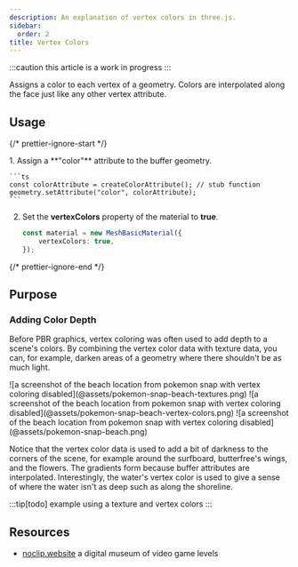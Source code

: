 ```yaml
---
description: An explanation of vertex colors in three.js.
sidebar:
  order: 2
title: Vertex Colors
---
```




:::caution
this article is a work in progress
:::

Assigns a color to each vertex of a geometry. Colors are interpolated along the face just like any other vertex attribute.

<App client:visible />

## Usage

{/* prettier-ignore-start */}

<Steps>
1. Assign a **"color"** attribute to the buffer geometry.

    ```ts
    const colorAttribute = createColorAttribute(); // stub function
    geometry.setAttribute("color", colorAttribute);
    ```

2. Set the **vertexColors** property of the material to **true**.

    ```ts
    const material = new MeshBasicMaterial({
    	vertexColors: true,
    });
    ```
</Steps>

{/* prettier-ignore-end */}

## Purpose

### Adding Color Depth

Before PBR graphics, vertex coloring was often used to add depth to a scene's colors. By combining the vertex color data with texture data, you can, for example, darken areas of a geometry where there shouldn't be as much light.

<Tabs>
	<TabItem label="vertex colors disabled">
		![a screenshot of the beach location from pokemon snap with vertex coloring
		disabled](@assets/pokemon-snap-beach-textures.png)
	</TabItem>
	<TabItem label="textures disabled">
		![a screenshot of the beach location from pokemon snap with vertex coloring
		disabled](@assets/pokemon-snap-beach-vertex-colors.png)
	</TabItem>
	<TabItem label="both enabled">
		![a screenshot of the beach location from pokemon snap with vertex coloring
		disabled](@assets/pokemon-snap-beach.png)
	</TabItem>
</Tabs>

Notice that the vertex color data is used to add a bit of darkness to the corners of the scene, for example around the surfboard, butterfree's wings, and the flowers. The gradients form because buffer attributes are interpolated. Interestingly, the water's vertex color is used to give a sense of where the water isn't as deep such as along the shoreline.

:::tip[todo]
example using a texture and vertex colors
:::

## Resources

- [noclip.website](https://noclip.website) a digital museum of video game levels

